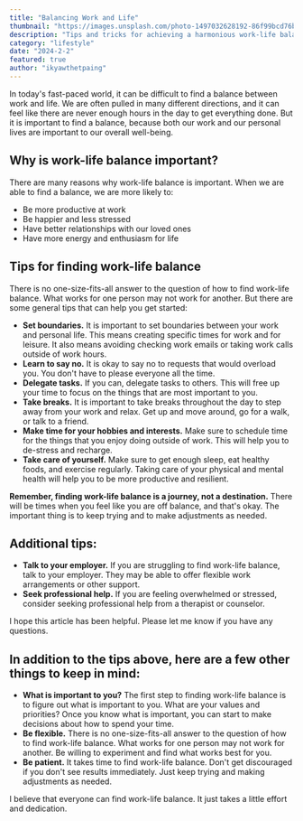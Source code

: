 ```yaml
---
title: "Balancing Work and Life"
thumbnail: "https://images.unsplash.com/photo-1497032628192-86f99bcd76bc"
description: "Tips and tricks for achieving a harmonious work-life balance."
category: "lifestyle"
date: "2024-2-2"
featured: true
author: "ikyawthetpaing"
---
```


In today's fast-paced world, it can be difficult to find a balance between work and life. We are often pulled in many different directions, and it can feel like there are never enough hours in the day to get everything done. But it is important to find a balance, because both our work and our personal lives are important to our overall well-being.

## Why is work-life balance important?

There are many reasons why work-life balance is important. When we are able to find a balance, we are more likely to:

- Be more productive at work
- Be happier and less stressed
- Have better relationships with our loved ones
- Have more energy and enthusiasm for life

## Tips for finding work-life balance

There is no one-size-fits-all answer to the question of how to find work-life balance. What works for one person may not work for another. But there are some general tips that can help you get started:

- **Set boundaries.** It is important to set boundaries between your work and personal life. This means creating specific times for work and for leisure. It also means avoiding checking work emails or taking work calls outside of work hours.
- **Learn to say no.** It is okay to say no to requests that would overload you. You don't have to please everyone all the time.
- **Delegate tasks.** If you can, delegate tasks to others. This will free up your time to focus on the things that are most important to you.
- **Take breaks.** It is important to take breaks throughout the day to step away from your work and relax. Get up and move around, go for a walk, or talk to a friend.
- **Make time for your hobbies and interests.** Make sure to schedule time for the things that you enjoy doing outside of work. This will help you to de-stress and recharge.
- **Take care of yourself.** Make sure to get enough sleep, eat healthy foods, and exercise regularly. Taking care of your physical and mental health will help you to be more productive and resilient.

**Remember, finding work-life balance is a journey, not a destination.** There will be times when you feel like you are off balance, and that's okay. The important thing is to keep trying and to make adjustments as needed.

## Additional tips:

- **Talk to your employer.** If you are struggling to find work-life balance, talk to your employer. They may be able to offer flexible work arrangements or other support.
- **Seek professional help.** If you are feeling overwhelmed or stressed, consider seeking professional help from a therapist or counselor.

I hope this article has been helpful. Please let me know if you have any questions.

## In addition to the tips above, here are a few other things to keep in mind:

- **What is important to you?** The first step to finding work-life balance is to figure out what is important to you. What are your values and priorities? Once you know what is important, you can start to make decisions about how to spend your time.
- **Be flexible.** There is no one-size-fits-all answer to the question of how to find work-life balance. What works for one person may not work for another. Be willing to experiment and find what works best for you.
- **Be patient.** It takes time to find work-life balance. Don't get discouraged if you don't see results immediately. Just keep trying and making adjustments as needed.

I believe that everyone can find work-life balance. It just takes a little effort and dedication.
